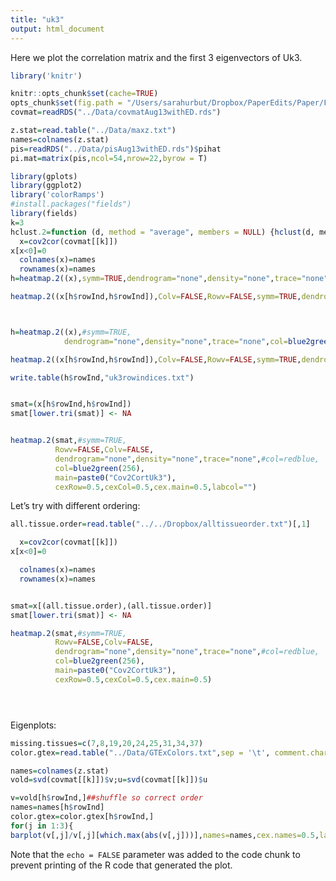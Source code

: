 ```yaml
---
title: "uk3"
output: html_document
---
```

Here we plot the correlation matrix and the first 3 eigenvectors of Uk3.

```r
library('knitr')

knitr::opts_chunk$set(cache=TRUE)
opts_chunk$set(fig.path = "/Users/sarahurbut/Dropbox/PaperEdits/Paper/Figures/") 
covmat=readRDS("../Data/covmatAug13withED.rds")

z.stat=read.table("../Data/maxz.txt")
names=colnames(z.stat)
pis=readRDS("../Data/pisAug13withED.rds")$pihat
pi.mat=matrix(pis,ncol=54,nrow=22,byrow = T)
```

```r
library(gplots)
library(ggplot2)
library('colorRamps')
#install.packages("fields")
library(fields)
k=3
hclust.2=function (d, method = "average", members = NULL) {hclust(d, method, members)}
  x=cov2cor(covmat[[k]])
x[x<0]=0
  colnames(x)=names
  rownames(x)=names
h=heatmap.2((x),symm=TRUE,dendrogram="none",density="none",trace="none",col=blue2green(256),main=paste0("Cov2CorU",k,"pihat=",round(colSums(pi.mat)[k],2)),cexRow=0.5,cexCol=0.5,hclustfun = hclust.2)

heatmap.2((x[h$rowInd,h$rowInd]),Colv=FALSE,Rowv=FALSE,symm=TRUE,dendrogram="none",density="none",trace="none",col=blue2green(256),main=paste0("Cov2CorU",k,"pihat=",round(colSums(pi.mat)[k],2)),cexRow=0.5,cexCol=0.5,hclustfun = hclust.2)



h=heatmap.2((x),#symm=TRUE,
            dendrogram="none",density="none",trace="none",col=blue2green(256),main=paste0("Cov2CorU",k,"pihat=",round(colSums(pi.mat)[k],2)),cexRow=0.5,cexCol=0.5)

heatmap.2((x[h$rowInd,h$rowInd]),Colv=FALSE,Rowv=FALSE,symm=TRUE,dendrogram="none",density="none",trace="none",col=blue2green(256),main=paste0("Cov2CorU",k,"pihat=",round(colSums(pi.mat)[k],2)),cexRow=0.5,cexCol=0.5,hclustfun = hclust.2)

write.table(h$rowInd,"uk3rowindices.txt")


smat=(x[h$rowInd,h$rowInd])
smat[lower.tri(smat)] <- NA


heatmap.2(smat,#symm=TRUE,
          Rowv=FALSE,Colv=FALSE,
          dendrogram="none",density="none",trace="none",#col=redblue,
          col=blue2green(256),
          main=paste0("Cov2CortUk3"),
          cexRow=0.5,cexCol=0.5,cex.main=0.5,labcol="")


```


Let's try with different ordering:

```r

all.tissue.order=read.table("../../Dropbox/alltissueorder.txt")[,1]

  x=cov2cor(covmat[[k]])
x[x<0]=0

  colnames(x)=names
  rownames(x)=names


smat=x[(all.tissue.order),(all.tissue.order)]
smat[lower.tri(smat)] <- NA

heatmap.2(smat,#symm=TRUE,
          Rowv=FALSE,Colv=FALSE,
          dendrogram="none",density="none",trace="none",#col=redblue,
          col=blue2green(256),
          main=paste0("Cov2CortUk3"),
          cexRow=0.5,cexCol=0.5,cex.main=0.5)





```




Eigenplots:

```r
missing.tissues=c(7,8,19,20,24,25,31,34,37)
color.gtex=read.table("../Data/GTExColors.txt",sep = '\t', comment.char = '')[-missing.tissues,]

names=colnames(z.stat)
vold=svd(covmat[[k]])$v;u=svd(covmat[[k]])$u

v=vold[h$rowInd,]##shuffle so correct order
names=names[h$rowInd]
color.gtex=color.gtex[h$rowInd,]
for(j in 1:3){
barplot(v[,j]/v[,j][which.max(abs(v[,j]))],names=names,cex.names=0.5,las=2,main=paste0("EigenVector",j,"Uk",k),col = as.character(color.gtex[,2]))}

```


Note that the `echo = FALSE` parameter was added to the code chunk to prevent printing of the R code that generated the plot.
